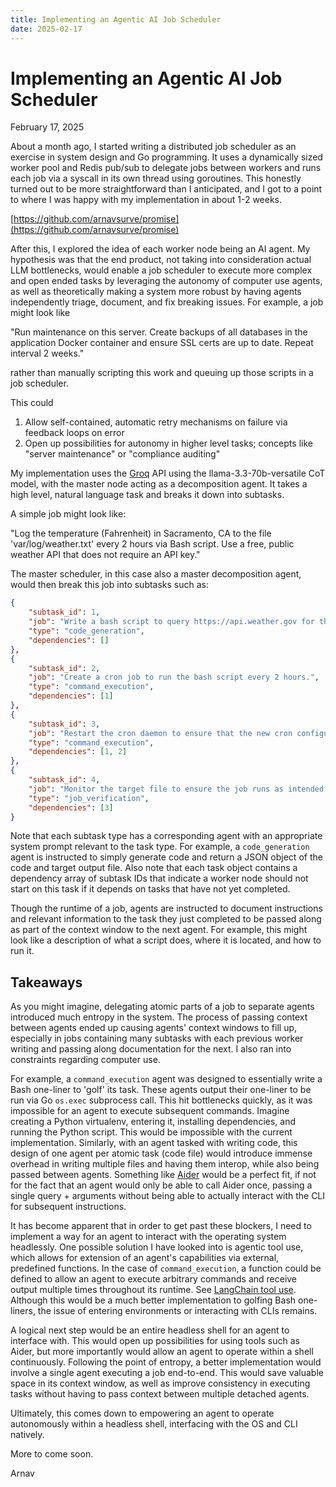 ```yaml
---
title: Implementing an Agentic AI Job Scheduler
date: 2025-02-17
---
```


# Implementing an Agentic AI Job Scheduler

February 17, 2025

About a month ago, I started writing a distributed job scheduler as an exercise in system design and Go programming. It uses a dynamically sized worker
pool and Redis pub/sub to delegate jobs between workers and runs each job via a syscall in its own thread using goroutines. This honestly
turned out to be more straightforward than I anticipated, and I got to a point to where I was happy with my implementation in about 1-2 weeks.

[https://github.com/arnavsurve/promise](https://github.com/arnavsurve/promise)

After this, I explored the idea of each worker node being an AI agent. My hypothesis was that the end product, not taking into
consideration actual LLM bottlenecks, would enable a job scheduler to execute more complex and open ended tasks by leveraging the autonomy of
computer use agents, as well as theoretically making a system more robust by having agents independently triage, document, and fix breaking
issues. For example, a job might look like

"Run maintenance on this server. Create backups of all databases in the application Docker container and ensure SSL certs are up to date.
Repeat interval 2 weeks."

rather than manually scripting this work and queuing up those scripts in a job scheduler.

This could

1. Allow self-contained, automatic retry mechanisms on failure via feedback loops on error
2. Open up possibilities for autonomy in higher level tasks; concepts like "server maintenance" or "compliance auditing"

My implementation uses the [Groq](https://groq.com) API using the llama-3.3-70b-versatile CoT model, with the master node acting as a decomposition
agent. It takes a high level, natural language task and breaks it down into subtasks.

A simple job might look like:

"Log the temperature (Fahrenheit) in Sacramento, CA to the file 'var/log/weather.txt' every 2 hours via Bash script. Use a free, public weather API that does not
require an API key."

The master scheduler, in this case also a master decomposition agent, would then break this job into subtasks such as:

```json
{
	"subtask_id": 1,
	"job": "Write a bash script to query https://api.weather.gov for the current temperature in Sacramento, CA. Log this data into the file /var/log/weather.txt.",
	"type": "code_generation",
	"dependencies": []
},
{
	"subtask_id": 2,
	"job": "Create a cron job to run the bash script every 2 hours.",
	"type": "command_execution",
	"dependencies": [1]
},
{
	"subtask_id": 3,
	"job": "Restart the cron daemon to ensure that the new cron configuration is loaded and the job starts executing.",
	"type": "command_execution",
	"dependencies": [1, 2]
},
{
	"subtask_id": 4,
	"job": "Monitor the target file to ensure the job runs as intended. If not, submit a new job to the scheduler to fix the issue.",
	"type": "job_verification",
	"dependencies": [3]
}
```

Note that each subtask type has a corresponding agent with an appropriate system prompt relevant to the task type. For example, a `code_generation`
agent is instructed to simply generate code and return a JSON object of the code and target output file. Also note that each task object contains a
dependency array of subtask IDs that indicate a worker node should not start on this task if it depends on tasks that have not yet completed.

Though the runtime of a job, agents are instructed to document instructions and relevant information to the task they just completed to be passed
along as part of the context window to the next agent. For example, this might look like a description of what a script does, where it is located,
and how to run it.

## Takeaways

As you might imagine, delegating atomic parts of a job to separate agents introduced much entropy in the system. The process of passing
context between agents ended up causing agents' context windows to fill up, especially in jobs containing many subtasks with each previous worker
writing and passing along documentation for the next. I also ran into constraints regarding computer use.

For example, a `command_execution` agent was designed to essentially write a Bash one-liner to 'golf' its task. These agents output their one-liner
to be run via Go `os.exec` subprocess call. This hit bottlenecks quickly, as it was impossible for an agent to execute subsequent commands. Imagine
creating a Python virtualenv, entering it, installing dependencies, and running the Python script. This would be impossible with the current implementation.
Similarly, with an agent tasked with writing code, this design of one agent per atomic task (code file) would introduce immense overhead in writing multiple
files and having them interop, while also being passed between agents. Something like [Aider](https://aider.chat/) would be a perfect fit, if not for
the fact that an agent would only be able to call Aider once, passing a single query + arguments without being able to actually interact with the CLI for
subsequent instructions.

It has become apparent that in order to get past these blockers, I need to implement a way for an agent to interact with the operating system headlessly. One
possible solution I have looked into is agentic tool use, which allows for extension of an agent's capabilities via external, predefined functions. In the
case of `command_execution`, a function could be defined to allow an agent to execute arbitrary commands and receive output multiple times throughout its runtime.
See [LangChain tool use](https://python.langchain.com/docs/integrations/chat/reka/#define-the-tools). Although this would be a much better implementation to golfing Bash one-liners,
the issue of entering environments or interacting with CLIs remains.

A logical next step would be an entire headless shell for an agent to interface with. This would open up possibilities for using tools such as Aider, but more importantly 
would allow an agent to operate within a shell continuously. Following the point of entropy, a better implementation would involve a single agent executing a job end-to-end. This 
would save valuable space in its context window, as well as improve consistency in executing tasks without having to pass context between multiple detached agents.

Ultimately, this comes down to empowering an agent to operate autonomously within a headless shell, interfacing with the OS and CLI natively.

More to come soon.

Arnav
